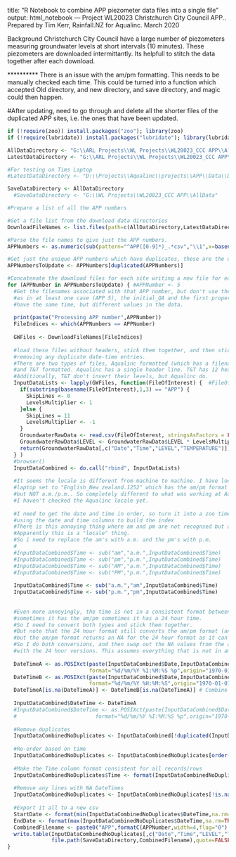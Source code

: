
title: "R Notebook to combine APP piezometer data files into a single file"
output: html_notebook
---
Project WL20023 Christchurch City Council APP..
Prepared by Tim Kerr, Rainfall.NZ for Aqualinc.
March 2020

Background
Christchurch City Council have a large number of piezometers measuring groundwater levels at short intervals (10 minutes).
These piezometers are downloaded intermittantly.
Its helpfull to stitch the data together after each download.

********** There is an issue with the am/pm formatting. This needs to be manually checked each time.
This could be turned into a function which accepted Old directory, and new directory, and save directory, and magic could then happen.

#After updating, need to go through and delete all the shorter files of the duplicated APP sites, i.e. the ones that have been updated.

```r
if (!require(zoo)) install.packages("zoo"); library(zoo)
if (!require(lubridate)) install.packages("lubridate"); library(lubridate)

AllDataDirectory <- "G:\\ARL Projects\\WL Projects\\WL20023_CCC APP\\AllData"
LatestDataDirectory <- "G:\\ARL Projects\\WL Projects\\WL20023_CCC APP\\For ECan April-May 2021\\April-May Download Run\\April-May Data 2021\\BaroAndOffsetCorrected"

#For testing on Tims Laptop
#LatestDataDirectory <- "D:\\Projects\\Aqualinc\\projects\\APP\\Data\\Data Harvest 202106\\BaroAndOffsetCorrected"

SaveDataDirectory <- AllDataDirectory
  #SaveDataDirectory <- "G:\\WL Projects\\WL20023_CCC APP\\AllData"

#Prepare a list of all the APP numbers

#Get a file list from the download data directories
DownloadFileNames <- list.files(path=c(AllDataDirectory,LatestDataDirectory),pattern="^APP[0-9]{4}_[0-9]{8}-[0-9]{8}\\.csv",full.names = TRUE)

#Parse the file names to give just the APP numbers.
APPNumbers <- as.numeric(sub(pattern="^APP([0-9]*)_.*csv","\\1",x=basename(DownloadFileNames)))

#Get just the unique APP numbers which have duplicates, these are the ones that need updating
APPNumbersToUpdate <- APPNumbers[duplicated(APPNumbers)]

#Concatenate the download files for each site writing a new file for each one as we go
for (APPNumber in APPNumbersToUpdate) { #APPNumber <- 5
  #Get the filenames associated with that APP number, but don't use the "initial_QA" files 
  #as in at least one case (APP 5), the initial_QA and the first proper download 
  #have the same time, but different values in the data.
  
  print(paste("Processing APP number",APPNumber))
  FileIndices <- which(APPNumbers == APPNumber)
  
  GWFiles <- DownloadFileNames[FileIndices]
  
  #load these files without headers, stick them together, and then stick them in the complete file, 
  #removing any duplicate date-time entries.
  #There are two types of files, Aqualinc formatted (which has a filename that starts with "APP") 
  #and T&T formatted. Aqualinc has a single header line. T&T has 12 header lines.
  #Additionally, T&T don't invert their levels, but Aqualinc do.
  InputDataLists <- lapply(GWFiles, function(FileOfInterest) {  #FileOfInterest <- GWFiles[1]
    if(substring(basename(FileOfInterest),1,3) == "APP") {
      SkipLines <- 0
      LevelsMultiplier <- 1
    }else {
      SkipLines = 11
      LevelsMultiplier <- -1
    }
    GroundwaterRawData <- read.csv(FileOfInterest, stringsAsFactors = FALSE,skip = SkipLines)
    GroundwaterRawData$LEVEL <- GroundwaterRawData$LEVEL * LevelsMultiplier
    return(GroundwaterRawData[,c("Date","Time","LEVEL","TEMPERATURE")])
  } )
  #browser()
  InputDataCombined <- do.call("rbind", InputDataLists)
  
  #It seems the locale is different from machine to machine. I have locale on my 
  #laptop set to "English_New zealand.1252" which has the am/pm format as am/pm or AM/PM, 
  #but NOT a.m./p.m.. So completely different to what was working at Aqualinc! 
  #I haven't checked the Aqualinc locale yet.
  
  #I need to get the date and time in order, so turn it into a zoo time series object 
  #using the date and time columns to build the index
  #There is this annoying thing where am and pm are not recognsed but a.m. and p.m. are. 
  #Apparently this is a "locale" thing.
  #So i need to replace the am's with a.m. and the pm's with p.m.
  #
  #InputDataCombined$Time <- sub("am","a.m.",InputDataCombined$Time)
  #InputDataCombined$Time <- sub("pm","p.m.",InputDataCombined$Time)
  #InputDataCombined$Time <- sub("AM","a.m.",InputDataCombined$Time)
  #InputDataCombined$Time <- sub("PM","p.m.",InputDataCombined$Time)
  
  InputDataCombined$Time <- sub("a.m.","am",InputDataCombined$Time)
  InputDataCombined$Time <- sub("p.m.","pm",InputDataCombined$Time)
  
  
  #Even more annoyingly, the time is not in a consistent format between files, 
  #sometimes it has the am/pm sometimes it has a 24 hour time.
  #So I need to convert both types and stick them together.
  #But note that the 24 hour format still converts the am/pm format (and gets it wrong), 
  #but the am/pm format returns an NA for the 24 hour format as it can't find the am/pm characters. 
  #So I do both conversions, and then swap out the NA values from the am/pm attempt 
  #with the 24 hour versions. This assumes everything that is not in am/pm format is in 24 hour format.
  
  DateTimeA <- as.POSIXct(paste(InputDataCombined$Date,InputDataCombined$Time),
                          format="%d/%m/%Y %I:%M:%S %p",origin="1970-01-01",tz="Etc/GMT-12")
  DateTimeB <- as.POSIXct(paste(InputDataCombined$Date,InputDataCombined$Time),
                          format="%d/%m/%Y %H:%M:%S",origin="1970-01-01",tz="Etc/GMT-12")
  DateTimeA[is.na(DateTimeA)] <- DateTimeB[is.na(DateTimeA)] # Combine both while keeping their ranks
  
  InputDataCombined$DateTime <- DateTimeA
  #InputDataCombined$DateTime <- as.POSIXct(paste(InputDataCombined$Date,InputDataCombined$Time),
  #                         format="%d/%m/%Y %I:%M:%S %p",origin="1970-01-01",tz="Etc/GMT-12")
  
  #Remove duplicates
  InputDataCombinedNoDuplicates <- InputDataCombined[!duplicated(InputDataCombined$DateTime,fromLast=TRUE),]
  
  #Re-order based on time
  InputDataCombinedNoDuplicates <- InputDataCombinedNoDuplicates[order(InputDataCombinedNoDuplicates$DateTime),]
  
  #Make the Time column format consistent for all records/rows
  InputDataCombinedNoDuplicates$Time <- format(InputDataCombinedNoDuplicates$DateTime,"%H:%M:%S")
  
  #Remove any lines with NA DateTimes
  InputDataCombinedNoDuplicates <- InputDataCombinedNoDuplicates[!is.na(InputDataCombinedNoDuplicates$DateTime),]
  
  #Export it all to a new csv
  StartDate <- format(min(InputDataCombinedNoDuplicates$DateTime,na.rm=TRUE),"%Y%m%d")
  EndDate <- format(max(InputDataCombinedNoDuplicates$DateTime,na.rm=TRUE),"%Y%m%d")
  CombinedFilename <- paste0("APP",formatC(APPNumber,width=4,flag="0"),"_",StartDate,"-",EndDate,".csv")
  write.table(InputDataCombinedNoDuplicates[,c("Date","Time","LEVEL","TEMPERATURE")],
              file.path(SaveDataDirectory,CombinedFilename),quote=FALSE,row.names = FALSE,sep=",")
}
```
